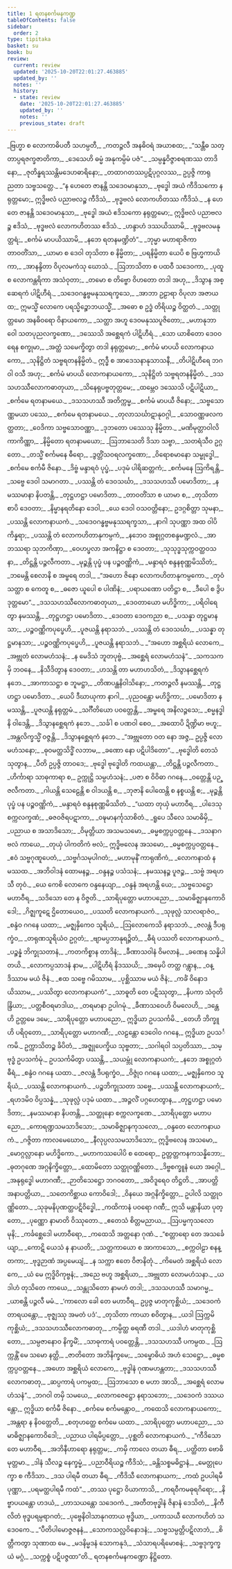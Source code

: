 ```yaml
---
title: 1 ရတနစင်္ကမနကဏ္ဍ
tableOfContents: false
sidebar:
  order: 2
type: tipitaka
basket: su
book: bu
review:
  current: review
  updated: '2025-10-20T22:01:27.463885'
  updated_by: ''
  notes: ''
  history:
  - state: review
    date: '2025-10-20T22:01:27.463885'
    updated_by: ''
    notes: ''
    previous_state: draft
---
```



<DynamicBreadcrumb />


<ReviewStatus review={frontmatter.review} showDetails={true} />

<HypothesisAnnotation frontmatter={frontmatter} />

<Division number="1" book="bu" e="ch" v="21" p="299">

<Paragraph number="2" type="verses" book="bu">
_ဗြဟ္မာ စ လောကာဓိပတီ သဟမ္ပတီ,_  
_ကတဉ္ဇလီ အနဓိဝရံ အယာစထ;_  
_“သန္တီဓ သတ္တာပ္ပရဇက္ခဇာတိကာ,_  
_ဒေသေဟိ ဓမ္မံ အနုကမ္ပိမံ ပဇံ”._  

</Paragraph>

</Division>
<Division number="2" book="bu" e="ch" v="21" p="299">

<Paragraph number="3" type="verses" book="bu">
_သမ္ပန္နဝိဇ္ဇာစရဏဿ တာဒိနော,_  
_ဇုတိန္ဓရဿန္တိမဒေဟဓာရိနော;_  
_တထာဂတဿပ္ပဋိပုဂ္ဂလဿ,_  
ဥပ္ပဇ္ဇိ ကာရုညတာ သဗ္ဗသတ္တေ._  

</Paragraph>

</Division>
<Division number="3" book="bu" e="ch" v="21" p="299">

<Paragraph number="4" type="verses" book="bu">
_“န ဟေတေ ဇာနန္တိ သဒေဝမာနုသာ,_  
_ဗုဒ္ဓေါ အယံ ကီဒိသကော နရုတ္တမော;_  
ဣဒ္ဓိဗလံ ပညာဗလဉ္စ ကီဒိသံ,_  
_ဗုဒ္ဓဗလံ လောကဟိတဿ ကီဒိသံ._  

</Paragraph>

</Division>
<Division number="4" book="bu" e="ch" v="21" p="299">

<Paragraph number="5" type="verses" book="bu">
_န ဟေတေ ဇာနန္တိ သဒေဝမာနုသာ,_  
_ဗုဒ္ဓေါ အယံ ဧဒိသကော နရုတ္တမော;_  
ဣဒ္ဓိဗလံ ပညာဗလဉ္စ ဧဒိသံ,_  
_ဗုဒ္ဓဗလံ လောကဟိတဿ ဧဒိသံ._  

</Paragraph>

</Division>
<Division number="5" book="bu" e="ch" v="21" p="300">

<Paragraph number="6" type="verses" book="bu">
_ဟန္ဒာဟံ ဒဿယိဿာမိ,_  
_ဗုဒ္ဓဗလမနုတ္တရံ;_  
_စင်္ကမံ မာပယိဿာမိ,_  
_နဘေ ရတနမဏ္ဍိတံ”._  

</Paragraph>

</Division>
<Division number="6" book="bu" e="ch" v="21" p="300">

<Paragraph number="7" type="verses" book="bu">
_ဘုမ္မာ မဟာရာဇိကာ တာဝတိံသာ,_  
_ယာမာ စ ဒေဝါ တုသိတာ စ နိမ္မိတာ;_  
_ပရနိမ္မိတာ ယေပိ စ ဗြဟ္မကာယိကာ,_  
_အာနန္ဒိတာ ဝိပုလမကံသု ဃောသံ._  

</Paragraph>

</Division>
<Division number="7" book="bu" e="ch" v="21" p="300">

<Paragraph number="8" type="verses" book="bu">
_ဩဘာသိတာ စ ပထဝီ သဒေဝကာ,_  
_ပုထူ စ လောကန္တရိကာ အသံဝုတာ;_  
_တမော စ တိဗ္ဗော ဝိဟတော တဒါ အဟု,_  
_ဒိသွာန အစ္ဆေရကံ ပါဋိဟီရံ._  

</Paragraph>

</Division>
<Division number="8" book="bu" e="ch" v="21" p="300">

<Paragraph number="9" type="verses" book="bu">
_သဒေဝဂန္ဓဗ္ဗမနုဿရက္ခသေ,_  
_အာဘာ ဥဠာရာ ဝိပုလာ အဇာယထ;_  
ဣမသ္မိံ လောကေ ပရသ္မိဉ္စောဘယသ္မိံ,_  
_အဓော စ ဥဒ္ဓံ တိရိယဉ္စ ဝိတ္ထတံ._  

</Paragraph>

</Division>
<Division number="9" book="bu" e="ch" v="21" p="300">

<Paragraph number="10" type="verses" book="bu">
_သတ္တုတ္တမော အနဓိဝရော ဝိနာယကော,_  
_သတ္ထာ အဟူ ဒေဝမနုဿပူဇိတော;_  
_မဟာနုဘာဝေါ သတပုညလက္ခဏော,_  
_ဒဿေသိ အစ္ဆေရကံ ပါဋိဟီရံ._  

</Paragraph>

</Division>
<Division number="10" book="bu" e="ch" v="21" p="300">

<Paragraph number="11" type="verses" book="bu">
_သော ယာစိတော ဒေဝဝရေန စက္ခုမာ,_  
_အတ္ထံ သမေက္ခိတွာ တဒါ နရုတ္တမော;_  
_စင်္ကမံ မာပယိ လောကနာယကော,_  
_သုနိဋ္ဌိတံ သဗ္ဗရတနနိမ္မိတံ._  

</Paragraph>

</Division>
<Division number="11" book="bu" e="ch" v="21" p="300">

<Paragraph number="12" type="verses" book="bu">
ဣဒ္ဓီ စ အာဒေသနာနုသာသနီ,_  
_တိပါဋိဟီရေ ဘဂဝါ ဝသီ အဟု;_  
_စင်္ကမံ မာပယိ လောကနာယကော,_  
_သုနိဋ္ဌိတံ သဗ္ဗရတနနိမ္မိတံ._  

</Paragraph>

</Division>
<Division number="12" book="bu" e="ch" v="21" p="300">

<Paragraph number="13" type="verses" book="bu">
_ဒသသဟဿီလောကဓာတုယာ,_  
_သိနေရုပဗ္ဗတုတ္တမေ;_  
_ထမ္ဘေဝ ဒဿေသိ ပဋိပါဋိယာ,_  
_စင်္ကမေ ရတနာမယေ._  

</Paragraph>

</Division>
<Division number="13" book="bu" e="ch" v="21" p="300">

<Paragraph number="14" type="verses" book="bu">
_ဒသသဟဿီ အတိက္ကမ္မ,_  
_စင်္ကမံ မာပယီ ဇိနော;_  
_သဗ္ဗသောဏ္ဏမယာ ပဿေ,_  
_စင်္ကမေ ရတနာမယေ._  

</Paragraph>

</Division>
<Division number="14" book="bu" e="ch" v="21" p="301">

<Paragraph number="15" type="verses" book="bu">
_တုလာသင်္ဃာဋာနုဝဂ္ဂါ,_  
_သောဝဏ္ဏဖလကတ္ထတာ;_  
_ဝေဒိကာ သဗ္ဗသောဝဏ္ဏာ,_  
_ဒုဘတော ပဿေသု နိမ္မိတာ._  

</Paragraph>

</Division>
<Division number="15" book="bu" e="ch" v="21" p="301">

<Paragraph number="16" type="verses" book="bu">
_မဏိမုတ္တာဝါလိကာကိဏ္ဏာ,_  
_နိမ္မိတော ရတနာမယော;_  
_ဩဘာသေတိ ဒိသာ သဗ္ဗာ,_  
_သတရံသီဝ ဥဂ္ဂတော._  

</Paragraph>

</Division>
<Division number="16" book="bu" e="ch" v="21" p="301">

<Paragraph number="17" type="verses" book="bu">
_တသ္မိံ စင်္ကမနေ ဓီရော,_  
_ဒွတ္တိံသဝရလက္ခဏော;_  
_ဝိရောစမာနော သမ္ဗုဒ္ဓေါ,_  
_စင်္ကမေ စင်္ကမီ ဇိနော._  

</Paragraph>

</Division>
<Division number="17" book="bu" e="ch" v="21" p="301">

<Paragraph number="18" type="verses" book="bu">
_ဒိဗ္ဗံ မန္ဒာရဝံ ပုပ္ဖံ,_  
_ပဒုမံ ပါရိဆတ္တကံ;_  
_စင်္ကမနေ ဩကိရန္တိ,_  
_သဗ္ဗေ ဒေဝါ သမာဂတာ._  

</Paragraph>

</Division>
<Division number="18" book="bu" e="ch" v="21" p="301">

<Paragraph number="19" type="verses" book="bu">
_ပဿန္တိ တံ ဒေဝသင်္ဃာ,_  
_ဒသသဟဿီ ပမောဒိတာ;_  
_နမဿမာနာ နိပတန္တိ,_  
_တုဋ္ဌဟဋ္ဌာ ပမောဒိတာ._  

</Paragraph>

</Division>
<Division number="19" book="bu" e="ch" v="21" p="301">

<Paragraph number="20" type="verses" book="bu">
_တာဝတိံသာ စ ယာမာ စ,_  
_တုသိတာ စာပိ ဒေဝတာ;_  
_နိမ္မာနရတိနော ဒေဝါ,_  
_ယေ ဒေဝါ ဝသဝတ္တိနော;_  
ဥဒဂ္ဂစိတ္တာ သုမနာ,_  
_ပဿန္တိ လောကနာယကံ._  

</Paragraph>

</Division>
<Division number="20" book="bu" e="ch" v="21" p="301">

<Paragraph number="21" type="verses" book="bu">
_သဒေဝဂန္ဓဗ္ဗမနုဿရက္ခသာ,_  
_နာဂါ သုပဏ္ဏာ အထ ဝါပိ ကိန္နရာ;_  
_ပဿန္တိ တံ လောကဟိတာနုကမ္ပကံ,_  
_နဘေဝ အစ္စုဂ္ဂတစန္ဒမဏ္ဍလံ._  

</Paragraph>

</Division>
<Division number="21" book="bu" e="ch" v="21" p="301">

<Paragraph number="22" type="verses" book="bu">
_အာဘဿရာ သုဘကိဏှာ,_  
_ဝေဟပ္ဖလာ အကနိဋ္ဌာ စ ဒေဝတာ;_  
_သုသုဒ္ဓသုက္ကဝတ္ထဝသနာ,_  
_တိဋ္ဌန္တိ ပဉ္ဇလီကတာ._  

</Paragraph>

</Division>
<Division number="22" book="bu" e="ch" v="21" p="301">

<Paragraph number="23" type="verses" book="bu">
_မုဉ္စန္တိ ပုပ္ဖံ ပန ပဉ္စဝဏ္ဏိကံ,_  
_မန္ဒာရဝံ စန္ဒနစုဏ္ဏမိဿိတံ;_  
_ဘမေန္တိ စေလာနိ စ အမ္ဗရေ တဒါ,_  
_“အဟော ဇိနော လောကဟိတာနုကမ္ပကော._  

</Paragraph>

</Division>
<Division number="23" book="bu" e="ch" v="21" p="301">

<Paragraph number="24" type="verses" book="bu">
_တုဝံ သတ္ထာ စ ကေတူ စ,_  
_ဓဇော ယူပေါ စ ပါဏိနံ;_  
_ပရာယဏော ပတိဋ္ဌာ စ,_  
_ဒီပေါ စ ဒွိပဒုတ္တမော”._  

</Paragraph>

</Division>
<Division number="24" book="bu" e="ch" v="21" p="301">

<Paragraph number="25" type="verses" book="bu">
_ဒသသဟဿီလောကဓာတုယာ,_  
_ဒေဝတာယော မဟိဒ္ဓိကာ;_  
_ပရိဝါရေတွာ နမဿန္တိ,_  
_တုဋ္ဌဟဋ္ဌာ ပမောဒိတာ._  

</Paragraph>

</Division>
<Division number="25" book="bu" e="ch" v="21" p="301">

<Paragraph number="26" type="verses" book="bu">
_ဒေဝတာ ဒေဝကညာ စ,_  
_ပသန္နာ တုဋ္ဌမာနသာ;_  
_ပဉ္စဝဏ္ဏိကပုပ္ဖေဟိ,_  
_ပူဇယန္တိ နရာသဘံ._  

</Paragraph>

</Division>
<Division number="26" book="bu" e="ch" v="21" p="302">

<Paragraph number="27" type="verses" book="bu">
_ပဿန္တိ တံ ဒေဝသင်္ဃာ,_  
_ပသန္နာ တုဋ္ဌမာနသာ;_  
_ပဉ္စဝဏ္ဏိကပုပ္ဖေဟိ,_  
_ပူဇယန္တိ နရာသဘံ._  

</Paragraph>

</Division>
<Division number="27" book="bu" e="ch" v="21" p="302">

<Paragraph number="28" type="verses" book="bu">
_“အဟော အစ္ဆရိယံ လောကေ,_  
_အဗ္ဘုတံ လောမဟံသနံ;_  
_န မေဒိသံ ဘူတပုဗ္ဗံ,_  
_အစ္ဆေရံ လောမဟံသနံ”._  

</Paragraph>

</Division>
<Division number="28" book="bu" e="ch" v="21" p="302">

<Paragraph number="29" type="verses" book="bu">
_သကသကမှိ ဘဝနေ,_  
_နိသီဒိတွာန ဒေဝတာ;_  
_ဟသန္တိ တာ မဟာဟသိတံ,_  
_ဒိသွာနစ္ဆေရကံ နဘေ._  

</Paragraph>

</Division>
<Division number="29" book="bu" e="ch" v="21" p="302">

<Paragraph number="30" type="verses" book="bu">
_အာကာသဋ္ဌာ စ ဘူမဋ္ဌာ,_  
_တိဏပန္ထနိဝါသိနော;_  
_ကတဉ္ဇလီ နမဿန္တိ,_  
_တုဋ္ဌဟဋ္ဌာ ပမောဒိတာ._  

</Paragraph>

</Division>
<Division number="30" book="bu" e="ch" v="21" p="302">

<Paragraph number="31" type="verses" book="bu">
_ယေပိ ဒီဃာယုကာ နာဂါ,_  
_ပုညဝန္တော မဟိဒ္ဓိကာ;_  
_ပမောဒိတာ နမဿန္တိ,_  
_ပူဇယန္တိ နရုတ္တမံ._  

</Paragraph>

</Division>
<Division number="31" book="bu" e="ch" v="21" p="302">

<Paragraph number="32" type="verses" book="bu">
_သင်္ဂီတိယော ပဝတ္တေန္တိ,_  
_အမ္ဗရေ အနိလဉ္ဇသေ;_  
_စမ္မနဒ္ဓါနိ ဝါဒေန္တိ,_  
_ဒိသွာနစ္ဆေရကံ နဘေ._  

</Paragraph>

</Division>
<Division number="32" book="bu" e="ch" v="21" p="302">

<Paragraph number="33" type="verses" book="bu">
_သင်္ခါ စ ပဏဝါ စေဝ,_  
_အထောပိ ဍိဏ္ဍိမာ ဗဟူ;_  
_အန္တလိက္ခသ္မိံ ဝဇ္ဇန္တိ,_  
_ဒိသွာနစ္ဆေရကံ နဘေ._  

</Paragraph>

</Division>
<Division number="33" book="bu" e="ch" v="21" p="302">

<Paragraph number="34" type="verses" book="bu">
_“အဗ္ဘုတော ဝတ နော အဇ္ဇ,_  
ဥပ္ပဇ္ဇိ လောမဟံသနော;_  
_ဓုဝမတ္ထသိဒ္ဓိံ လဘာမ,_  
_ခဏော နော ပဋိပါဒိတော”._  

</Paragraph>

</Division>
<Division number="34" book="bu" e="ch" v="21" p="302">

<Paragraph number="35" type="verses" book="bu">
_ဗုဒ္ဓေါတိ တေသံ သုတွာန,_  
_ပီတိ ဥပ္ပဇ္ဇိ တာဝဒေ;_  
_ဗုဒ္ဓေါ ဗုဒ္ဓေါတိ ကထယန္တာ,_  
_တိဋ္ဌန္တိ ပဉ္ဇလီကတာ._  

</Paragraph>

</Division>
<Division number="35" book="bu" e="ch" v="21" p="302">

<Paragraph number="36" type="verses" book="bu">
_ဟိင်္ကာရာ သာဓုကာရာ စ,_  
ဥက္ကုဋ္ဌိ သမ္ပဟံသနံ;_  
_ပဇာ စ ဝိဝိဓာ ဂဂနေ,_  
_ဝတ္တေန္တိ ပဉ္ဇလီကတာ._  

</Paragraph>

</Division>
<Division number="36" book="bu" e="ch" v="21" p="302">

<Paragraph number="37" type="verses" book="bu">
_ဂါယန္တိ သေဠေန္တိ စ ဝါဒယန္တိ စ,_  
_ဘုဇာနိ ပေါထေန္တိ စ နစ္စယန္တိ စ;_  
_မုဉ္စန္တိ ပုပ္ဖံ ပန ပဉ္စဝဏ္ဏိကံ,_  
_မန္ဒာရဝံ စန္ဒနစုဏ္ဏမိဿိတံ._  

</Paragraph>

</Division>
<Division number="37" book="bu" e="ch" v="21" p="302">

<Paragraph number="38" type="verses" book="bu">
_“ယထာ တုယှံ မဟာဝီရ,_  
_ပါဒေသု စက္ကလက္ခဏံ;_  
_ဓဇဝဇိရပဋာကာ,_  
_ဝဍ္ဎမာနင်္ကုသာစိတံ._  

</Paragraph>

</Division>
<Division number="38" book="bu" e="ch" v="21" p="303">

<Paragraph number="39" type="verses" book="bu">
_ရူပေ သီလေ သမာဓိမှိ,_  
_ပညာယ စ အသာဒိသော;_  
_ဝိမုတ္တိယာ အသမသမော,_  
_ဓမ္မစက္ကပ္ပဝတ္တနေ._  

</Paragraph>

</Division>
<Division number="39" book="bu" e="ch" v="21" p="303">

<Paragraph number="40" type="verses" book="bu">
_ဒသနာဂဗလံ ကာယေ,_  
_တုယှံ ပါကတိကံ ဗလံ;_  
ဣဒ္ဓိဗလေန အသမော,_  
_ဓမ္မစက္ကပ္ပဝတ္တနေ._  

</Paragraph>

</Division>
<Division number="40" book="bu" e="ch" v="21" p="303">

<Paragraph number="41" type="verses" book="bu">
_ဧဝံ သဗ္ဗဂုဏူပေတံ,_  
_သဗ္ဗင်္ဂသမုပါဂတံ;_  
_မဟာမုနိံ ကာရုဏိကံ,_  
_လောကနာထံ နမဿထ._  

</Paragraph>

</Division>
<Division number="41" book="bu" e="ch" v="21" p="303">

<Paragraph number="42" type="verses" book="bu">
_အဘိဝါဒနံ ထောမနဉ္စ,_  
_ဝန္ဒနဉ္စ ပသံသနံ;_  
_နမဿနဉ္စ ပူဇဉ္စ,_  
_သဗ္ဗံ အရဟသီ တုဝံ._  

</Paragraph>

</Division>
<Division number="42" book="bu" e="ch" v="21" p="303">

<Paragraph number="43" type="verses" book="bu">
_ယေ ကေစိ လောကေ ဝန္ဒနေယျာ,_  
_ဝန္ဒနံ အရဟန္တိ ယေ;_  
_သဗ္ဗသေဋ္ဌော မဟာဝီရ,_  
_သဒိသော တေ န ဝိဇ္ဇတိ._  

</Paragraph>

</Division>
<Division number="43" book="bu" e="ch" v="21" p="303">

<Paragraph number="44" type="verses" book="bu">
_သာရိပုတ္တော မဟာပညော,_  
_သမာဓိဇ္ဈာနကောဝိဒေါ;_  
_ဂိဇ္ဈကူဋေ ဌိတောယေဝ,_  
_ပဿတိ လောကနာယကံ._  

</Paragraph>

</Division>
<Division number="44" book="bu" e="ch" v="21" p="303">

<Paragraph number="45" type="verses" book="bu">
_သုဖုလ္လံ သာလရာဇံဝ,_  
_စန္ဒံဝ ဂဂနေ ယထာ;_  
_မဇ္ဈနှိကေဝ သူရိယံ,_  
_ဩလောကေသိ နရာသဘံ._  

</Paragraph>

</Division>
<Division number="45" book="bu" e="ch" v="21" p="303">

<Paragraph number="46" type="verses" book="bu">
_ဇလန္တံ ဒီပရုက္ခံဝ,_  
_တရုဏသူရိယံဝ ဥဂ္ဂတံ;_  
_ဗျာမပ္ပဘာနုရဉ္ဇိတံ,_  
_ဓီရံ ပဿတိ လောကနာယကံ._  

</Paragraph>

</Division>
<Division number="46" book="bu" e="ch" v="21" p="303">

<Paragraph number="47" type="verses" book="bu">
_ပဉ္စန္နံ ဘိက္ခုသတာနံ,_  
_ကတကိစ္စာန တာဒိနံ;_  
_ခီဏာသဝါနံ ဝိမလာနံ,_  
_ခဏေန သန္နိပါတယိ._  

</Paragraph>

</Division>
<Division number="47" book="bu" e="ch" v="21" p="303">

<Paragraph number="48" type="verses" book="bu">
_လောကပ္ပသာဒနံ နာမ,_  
_ပါဋိဟီရံ နိဒဿယိ;_  
_အမှေပိ တတ္ထ ဂန္တွာန,_  
_ဝန္ဒိဿာမ မယံ ဇိနံ._  

</Paragraph>

</Division>
<Division number="48" book="bu" e="ch" v="21" p="303">

<Paragraph number="49" type="verses" book="bu">
_ဧထ သဗ္ဗေ ဂမိဿာမ,_  
_ပုစ္ဆိဿာမ မယံ ဇိနံ;_  
_ကင်္ခံ ဝိနောဒယိဿာမ,_  
_ပဿိတွာ လောကနာယကံ”._  

</Paragraph>

</Division>
<Division number="49" book="bu" e="ch" v="21" p="303">

<Paragraph number="50" type="verses" book="bu">
_သာဓူတိ တေ ပဋိဿုတွာ,_  
_နိပကာ သံဝုတိန္ဒြိယာ;_  
_ပတ္တစီဝရမာဒါယ,_  
_တရမာနာ ဥပါဂမုံ._  

</Paragraph>

</Division>
<Division number="50" book="bu" e="ch" v="21" p="303">

<Paragraph number="51" type="verses" book="bu">
_ခီဏာသဝေဟိ ဝိမလေဟိ,_  
_ဒန္တေဟိ ဥတ္တမေ ဒမေ;_  
_သာရိပုတ္တော မဟာပညော,_  
ဣဒ္ဓိယာ ဥပသင်္ကမိ._  

</Paragraph>

</Division>
<Division number="51" book="bu" e="ch" v="21" p="304">

<Paragraph number="52" type="verses" book="bu">
_တေဟိ ဘိက္ခူဟိ ပရိဝုတော,_  
_သာရိပုတ္တော မဟာဂဏီ;_  
_လဠန္တော ဒေဝေါဝ ဂဂနေ,_  
ဣဒ္ဓိယာ ဥပသင်္ကမိ._  

</Paragraph>

</Division>
<Division number="52" book="bu" e="ch" v="21" p="304">

<Paragraph number="53" type="verses" book="bu">
ဥက္ကာသိတဉ္စ ခိပိတံ,_  
_အဇ္ဈုပေက္ခိယ သုဗ္ဗတာ;_  
_သဂါရဝါ သပ္ပတိဿာ,_  
_သမ္ဗုဒ္ဓံ ဥပသင်္ကမုံ._  

</Paragraph>

</Division>
<Division number="53" book="bu" e="ch" v="21" p="304">

<Paragraph number="54" type="verses" book="bu">
ဥပသင်္ကမိတွာ ပဿန္တိ,_  
_သယမ္ဘုံ လောကနာယကံ;_  
_နဘေ အစ္စုဂ္ဂတံ ဓီရံ,_  
_စန္ဒံဝ ဂဂနေ ယထာ._  

</Paragraph>

</Division>
<Division number="54" book="bu" e="ch" v="21" p="304">

<Paragraph number="55" type="verses" book="bu">
_ဇလန္တံ ဒီပရုက္ခံဝ,_  
_ဝိဇ္ဇုံဝ ဂဂနေ ယထာ;_  
_မဇ္ဈနှိကေဝ သူရိယံ,_  
_ပဿန္တိ လောကနာယကံ._  

</Paragraph>

</Division>
<Division number="55" book="bu" e="ch" v="21" p="304">

<Paragraph number="56" type="verses" book="bu">
_ပဉ္စဘိက္ခုသတာ သဗ္ဗေ,_  
_ပဿန္တိ လောကနာယကံ;_  
_ရဟဒမိဝ ဝိပ္ပသန္နံ,_  
_သုဖုလ္လံ ပဒုမံ ယထာ._  

</Paragraph>

</Division>
<Division number="56" book="bu" e="ch" v="21" p="304">

<Paragraph number="57" type="verses" book="bu">
_အဉ္ဇလိံ ပဂ္ဂဟေတွာန,_  
_တုဋ္ဌဟဋ္ဌာ ပမောဒိတာ;_  
_နမဿမာနာ နိပတန္တိ,_  
_သတ္ထုနော စက္ကလက္ခဏေ._  

</Paragraph>

</Division>
<Division number="57" book="bu" e="ch" v="21" p="304">

<Paragraph number="58" type="verses" book="bu">
_သာရိပုတ္တော မဟာပညော,_  
_ကောရဏ္ဍသမသာဒိသော;_  
_သမာဓိဇ္ဈာနကုသလော,_  
_ဝန္ဒတေ လောကနာယကံ._  

</Paragraph>

</Division>
<Division number="58" book="bu" e="ch" v="21" p="304">

<Paragraph number="59" type="verses" book="bu">
_ဂဇ္ဇိတာ ကာလမေဃောဝ,_  
_နီလုပ္ပလသမသာဒိသော;_  
ဣဒ္ဓိဗလေန အသမော,_  
_မောဂ္ဂလ္လာနော မဟိဒ္ဓိကော._  

</Paragraph>

</Division>
<Division number="59" book="bu" e="ch" v="21" p="304">

<Paragraph number="60" type="verses" book="bu">
_မဟာကဿပေါပိ စ ထေရော,_  
ဥတ္တတ္တကနကသန္နိဘော;_  
_ဓုတဂုဏေ အဂ္ဂနိက္ခိတ္တော,_  
_ထောမိတော သတ္ထုဝဏ္ဏိတော._  

</Paragraph>

</Division>
<Division number="60" book="bu" e="ch" v="21" p="304">

<Paragraph number="61" type="verses" book="bu">
_ဒိဗ္ဗစက္ခူနံ ယော အဂ္ဂေါ,_  
_အနုရုဒ္ဓေါ မဟာဂဏီ;_  
_ဉာတိသေဋ္ဌော ဘဂဝတော,_  
_အဝိဒူရေဝ တိဋ္ဌတိ._  

</Paragraph>

</Division>
<Division number="61" book="bu" e="ch" v="21" p="304">

<Paragraph number="62" type="verses" book="bu">
_အာပတ္တိအနာပတ္တိယာ,_  
_သတေကိစ္ဆာယ ကောဝိဒေါ;_  
_ဝိနယေ အဂ္ဂနိက္ခိတ္တော,_  
ဥပါလိ သတ္ထုဝဏ္ဏိတော._  

</Paragraph>

</Division>
<Division number="62" book="bu" e="ch" v="21" p="304">

<Paragraph number="63" type="verses" book="bu">
_သုခုမနိပုဏတ္ထပဋိဝိဒ္ဓေါ,_  
_ကထိကာနံ ပဝရော ဂဏီ;_  
ဣသိ မန္တာနိယာ ပုတ္တော,_  
_ပုဏ္ဏော နာမာတိ ဝိဿုတော._  

</Paragraph>

</Division>
<Division number="63" book="bu" e="ch" v="21" p="304">

<Paragraph number="64" type="verses" book="bu">
_ဧတေသံ စိတ္တမညာယ,_  
_ဩပမ္မကုသလော မုနိ;_  
_ကင်္ခစ္ဆေဒေါ မဟာဝီရော,_  
_ကထေသိ အတ္တနော ဂုဏံ._  

</Paragraph>

</Division>
<Division number="64" book="bu" e="ch" v="21" p="305">

<Paragraph number="65" type="verses" book="bu">
_“စတ္တာရော တေ အသင်္ခေယျာ,_  
_ကောဋိ ယေသံ န နာယတိ;_  
_သတ္တကာယော စ အာကာသော,_  
_စက္ကဝါဠာ စနန္တကာ;_  
_ဗုဒ္ဓဉာဏံ အပ္ပမေယျံ,_  
_န သက္ကာ ဧတေ ဝိဇာနိတုံ._  

</Paragraph>

</Division>
<Division number="65" book="bu" e="ch" v="21" p="305">

<Paragraph number="66" type="verses" book="bu">
_ကိမေတံ အစ္ဆရိယံ လောကေ,_  
_ယံ မေ ဣဒ္ဓိဝိကုဗ္ဗနံ;_  
_အညေ ဗဟူ အစ္ဆရိယာ,_  
_အဗ္ဘုတာ လောမဟံသနာ._  

</Paragraph>

</Division>
<Division number="66" book="bu" e="ch" v="21" p="305">

<Paragraph number="67" type="verses" book="bu">
_ယဒါဟံ တုသိတေ ကာယေ,_  
_သန္တုသိတော နာမဟံ တဒါ;_  
_ဒသသဟဿီ သမာဂမ္မ,_  
_ယာစန္တိ ပဉ္ဇလီ မမံ._  

</Paragraph>

</Division>
<Division number="67" book="bu" e="ch" v="21" p="305">

<Paragraph number="68" type="verses" book="bu">
_‘ကာလော ခေါ တေ မဟာဝီရ,_  
ဥပ္ပဇ္ဇ မာတုကုစ္ဆိယံ;_  
_သဒေဝကံ တာရယန္တော,_  
_ဗုဇ္ဈဿု အမတံ ပဒံ’._  

</Paragraph>

</Division>
<Division number="68" book="bu" e="ch" v="21" p="305">

<Paragraph number="69" type="verses" book="bu">
_တုသိတာ ကာယာ စဝိတွာန,_  
_ယဒါ ဩက္ကမိ ကုစ္ဆိယံ;_  
_ဒသသဟဿီလောကဓာတု,_  
_ကမ္ပိတ္ထ ဓရဏီ တဒါ._  

</Paragraph>

</Division>
<Division number="69" book="bu" e="ch" v="21" p="305">

<Paragraph number="70" type="verses" book="bu">
_ယဒါဟံ မာတုကုစ္ဆိတော,_  
_သမ္ပဇာနောဝ နိက္ခမိံ;_  
_သာဓုကာရံ ပဝတ္တေန္တိ,_  
_ဒသသဟဿီ ပကမ္ပထ._  

</Paragraph>

</Division>
<Division number="70" book="bu" e="ch" v="21" p="305">

<Paragraph number="71" type="verses" book="bu">
_ဩက္ကန္တိံ မေ သမော နတ္ထိ,_  
_ဇာတိတော အဘိနိက္ခမေ;_  
_သမ္ဗောဓိယံ အဟံ သေဋ္ဌော,_  
_ဓမ္မစက္ကပ္ပဝတ္တနေ._  

</Paragraph>

</Division>
<Division number="71" book="bu" e="ch" v="21" p="305">

<Paragraph number="72" type="verses" book="bu">
_အဟော အစ္ဆရိယံ လောကေ,_  
_ဗုဒ္ဓါနံ ဂုဏမဟန္တတာ;_  
_ဒသသဟဿီလောကဓာတု,_  
_ဆပ္ပကာရံ ပကမ္ပထ;_  
_ဩဘာသော စ မဟာ အာသိ,_  
_အစ္ဆေရံ လောမဟံသနံ”._  

</Paragraph>

</Division>
<Division number="72" book="bu" e="ch" v="21" p="305">

<Paragraph number="73" type="verses" book="bu">
_ဘဂဝါ တမှိ သမယေ,_  
_လောကဇေဋ္ဌော နရာသဘော;_  
_သဒေဝကံ ဒဿယန္တော,_  
ဣဒ္ဓိယာ စင်္ကမီ ဇိနော._  

</Paragraph>

</Division>
<Division number="73" book="bu" e="ch" v="21" p="305">

<Paragraph number="74" type="verses" book="bu">
_စင်္ကမေ စင်္ကမန္တောဝ,_  
_ကထေသိ လောကနာယကော;_  
_အန္တရာ န နိဝတ္တေတိ,_  
_စတုဟတ္ထေ စင်္ကမေ ယထာ._  

</Paragraph>

</Division>
<Division number="74" book="bu" e="ch" v="21" p="305">

<Paragraph number="75" type="verses" book="bu">
_သာရိပုတ္တော မဟာပညော,_  
_သမာဓိဇ္ဈာနကောဝိဒေါ;_  
_ပညာယ ပါရမိပ္ပတ္တော,_  
_ပုစ္ဆတိ လောကနာယကံ._  

</Paragraph>

</Division>
<Division number="75" book="bu" e="ch" v="21" p="305">

<Paragraph number="76" type="verses" book="bu">
_“ကီဒိသော တေ မဟာဝီရ,_  
_အဘိနီဟာရော နရုတ္တမ;_  
_ကမှိ ကာလေ တယာ ဓီရ,_  
_ပတ္ထိတာ ဗောဓိမုတ္တမာ._  

</Paragraph>

</Division>
<Division number="76" book="bu" e="ch" v="21" p="306">

<Paragraph number="77" type="verses" book="bu">
_ဒါနံ သီလဉ္စ နေက္ခမ္မံ,_  
_ပညာဝီရိယဉ္စ ကီဒိသံ;_  
_ခန္တိသစ္စမဓိဋ္ဌာနံ,_  
_မေတ္တုပေက္ခာ စ ကီဒိသာ._  

</Paragraph>

</Division>
<Division number="77" book="bu" e="ch" v="21" p="306">

<Paragraph number="78" type="verses" book="bu">
_ဒသ ပါရမီ တယာ ဓီရ,_  
_ကီဒိသီ လောကနာယက;_  
_ကထံ ဥပပါရမီ ပုဏ္ဏာ,_  
_ပရမတ္ထပါရမီ ကထံ”._  

</Paragraph>

</Division>
<Division number="78" book="bu" e="ch" v="21" p="306">

<Paragraph number="79" type="verses" book="bu">
_တဿ ပုဋ္ဌော ဝိယာကာသိ,_  
_ကရဝီကမဓုရဂိရော;_  
_နိဗ္ဗာပယန္တော ဟဒယံ,_  
_ဟာသယန္တော သဒေဝကံ._  

</Paragraph>

</Division>
<Division number="79" book="bu" e="ch" v="21" p="306">

<Paragraph number="80" type="verses" book="bu">
_အတီတဗုဒ္ဓါနံ ဇိနာနံ ဒေသိတံ,_  
_နိကီလိတံ ဗုဒ္ဓပရမ္ပရာဂတံ;_  
_ပုဗ္ဗေနိဝါသာနုဂတာယ ဗုဒ္ဓိယာ,_  
_ပကာသယီ လောကဟိတံ သဒေဝကေ._  

</Paragraph>

</Division>
<Division number="80" book="bu" e="ch" v="21" p="306">

<Paragraph number="81" type="verses" book="bu">
_“ပီတိပါမောဇ္ဇဇနနံ,_  
_သောကသလ္လဝိနောဒနံ;_  
_သဗ္ဗသမ္ပတ္တိပဋိလာဘံ,_  
_စိတ္တီကတွာ သုဏာထ မေ._  

</Paragraph>

</Division>
<Division number="81" book="bu" e="ch" v="21" p="306">

<Paragraph number="82" type="verses" book="bu">
_မဒနိမ္မဒနံ သောကနုဒံ,_  
_သံသာရပရိမောစနံ;_  
_သဗ္ဗဒုက္ခက္ခယံ မဂ္ဂံ,_  
_သက္ကစ္စံ ပဋိပဇ္ဇထာ”တိ._  


</Paragraph>
</Division>

<Paragraph number="83" type="center" book="bu">
ရတနစင်္ကမနကဏ္ဍော နိဋ္ဌိတော.
</Paragraph>